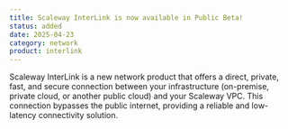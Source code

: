 ```yaml
---
title: Scaleway InterLink is now available in Public Beta!
status: added
date: 2025-04-23
category: network
product: interlink
---
```


Scaleway InterLink is a new network product that offers a direct, private, fast, and secure connection between your infrastructure (on-premise, private cloud, or another public cloud) and your Scaleway VPC. This connection bypasses the public internet, providing a reliable and low-latency connectivity solution.

